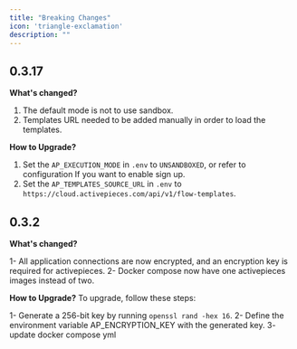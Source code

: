 ```yaml
---
title: "Breaking Changes"
icon: 'triangle-exclamation'
description: ""
---
```


## 0.3.17

**What's changed?**
1. The default mode is not to use sandbox.
2. Templates URL needed to be added manually in order to load the templates.

**How to Upgrade?**
1. Set the `AP_EXECUTION_MODE` in `.env` to `UNSANDBOXED`, or refer to configuration If you want to enable sign up.
2. Set the `AP_TEMPLATES_SOURCE_URL` in `.env` to `https://cloud.activepieces.com/api/v1/flow-templates`.

## 0.3.2

**What's changed?**

1- All application connections are now encrypted, and an encryption key is required for activepieces.
2- Docker compose now have one activepieces images instead of two.

**How to Upgrade?**
To upgrade, follow these steps:

1- Generate a 256-bit key by running `openssl rand -hex 16`.
2- Define the environment variable AP_ENCRYPTION_KEY with the generated key.
3- update docker compose yml